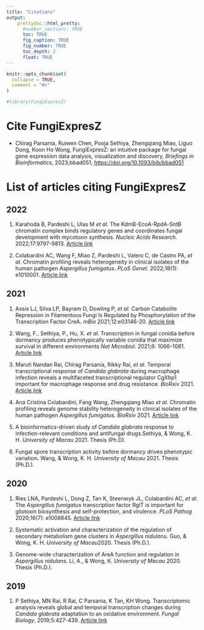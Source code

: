 ```yaml
---
title: "Citations"
output:
    prettydoc::html_pretty:
      #number_sections: TRUE
      toc: TRUE
      fig_caption: TRUE
      fig_number: TRUE
      toc_depth: 2
      float: TRUE
---
```


```r
knitr::opts_chunk$set(
  collapse = TRUE,
  comment = "#>"
)
```

```r
#library(FungiExpresZ)
```

# Cite FungiExpresZ

-   Chirag Parsania, Ruiwen Chen, Pooja Sethiya, Zhengqiang Miao, Liguo Dong, Koon Ho Wong, FungiExpresZ: an intuitive package for fungal gene expression data analysis, visualization and discovery, *Briefings in Bioinformatics*, 2023;bbad051, <https://doi.org/10.1093/bib/bbad051>

# List of articles citing FungiExpresZ

## 2022

1.  Karahoda B, Pardeshi L, Ulas M *et al.* The KdmB-EcoA-RpdA-SntB chromatin complex binds regulatory genes and coordinates fungal development with mycotoxin synthesis. *Nucleic Acids Research*. 2022;17:9797-9813. [Article link](https://academic.oup.com/nar/article/50/17/9797/6696356)

2.  Colabardini AC, Wang F, Miao Z, Pardeshi L, Valero C, de Castro PA, *et al*. Chromatin profiling reveals heterogeneity in clinical isolates of the human pathogen *Aspergillus fumigatus***.** *PLoS Genet.* 2022;18(1): e1010001. [Article link](https://doi.org/10.1371/journal.pgen.1010001)

## 2021

1.  Assis LJ, Silva LP, Bayram O, Dowling P, *et al.* Carbon Catabolite Repression in Filamentous Fungi Is Regulated by Phosphorylation of the Transcription Factor CreA***.*** *mBio* 2021;12:e03146-20. [Article link](https://doi.org/10.1128/mBio.03146-20.){target="_blank"}

2.  Wang, F., Sethiya, P., Hu, X. *et al.* Transcription in fungal conidia before dormancy produces phenotypically variable conidia that maximize survival in different environments *Nat Microbiol.* 2021;6: 1066--1081. [Article link](https://doi.org/10.1038/s41564-021-00922-y)

3.  Maruti Nandan Rai, Chirag Parsania, Rikky Rai, *et al*. Temporal transcriptional response of *Candida glabrata* during macrophage infection reveals a multifaceted transcriptional regulator CgXbp1 important for macrophage response and drug resistance. *BioRxiv* 2021. [Article link](https://doi.org/10.1101/2021.09.28.462173)

4.  Ana Cristina Colabardini, Fang Wang, Zhengqiang Miao *et al*. Chromatin profiling reveals genome stability heterogeneity in clinical isolates of the human pathogen *Aspergillus fumigatus.* *BioRxiv* 2021. [Article link](https://www.biorxiv.org/content/10.1101/2021.04.19.440431v1.full)

5.  A bioinformatics-driven study of *Candida glabrata* response to infection-relevant conditions and antifungal drugs.Sethiya, & Wong, K. H. *University of Macau* 2021. Thesis (Ph.D).

6.  Fungal spore transcription activity before dormancy drives phenotypic variation***.*** Wang, & Wong, K. H. *University of Macau* 2021. Thesis (Ph.D.).

## 2020

1.  Ries LNA, Pardeshi L, Dong Z, Tan K, Steenwyk JL, Colabardini AC, *et al*. The *Aspergillus fumigatus* transcription factor RglT is important for gliotoxin biosynthesis and self-protection, and virulence. *PLoS Pathog* 2020;16(7): e1008645. [Article link](https://doi.org/10.1371/journal.ppat.1008645){target="_blank"}

2.  Systematic activation and characterization of the regulation of secondary metabolism gene clusters in *Aspergillus nidulans**.*** Guo, & Wong, K. H. *University of Macau*2020. Thesis (Ph.D.).

3.  Genome-wide characterization of AreA function and regulation in *Aspergillus nidulans*. Li, A., & Wong, K. *University of Macau* 2020. Thesis (Ph.D.).

## 2019

1.  P Sethiya, MN Rai, R Rai, C Parsania, K Tan, KH Wong. Transcriptomic analysis reveals global and temporal transcription changes during *Candida glabrata* adaptation to an oxidative environment. *Fungal Biology*, 2019;5:427-439. [Article link](https://www.sciencedirect.com/science/article/pii/S1878614619301795){target="_blank"}
